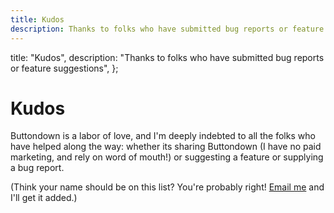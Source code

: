 ```yaml
---
title: Kudos
description: Thanks to folks who have submitted bug reports or feature suggestions
---
```



  title: "Kudos",
  description:
    "Thanks to folks who have submitted bug reports or feature suggestions",
};

# Kudos

Buttondown is a labor of love, and I'm deeply indebted to all the folks who have helped along the way: whether its sharing Buttondown (I have no paid marketing, and rely on word of mouth!) or suggesting a feature or supplying a bug report.

(Think your name should be on this list? You're probably right! [Email me](mailto:justin@buttondown.email) and I'll get it added.)

<Table
  columns={[
    {
      title: "Name",
      key: "name",
    },
    {
      title: "Reason",
      key: "reason",
    },
  ]}
  content={[
    {
      name: "Shep Walker",
      reason:
        "For many, many reasons, but mostly for being a good sounding board.",
    },
    {
      name: "Ethan Roday",
      reason:
        "Suggesting (and bearing with me for the implementation of) allowing auto-tag application based on query parameters.",
    },
    {
      name: "Lee Robinson",
      reason: "Providing a few bug reports within analytics.",
    },
    {
      name: "Michael Lee",
      reason:
        "Providing a number of bug reports and useful pieces of feedback.",
    },
    {
      name: "Craig Mod",
      reason: "Saying an _awful_ lot of nice things about Buttondown.",
    },
    {
      name: "Tim Condon",
      reason:
        "Alerting me to an issue where a deleted newsletter was showing up in SERPs",
    },
    {
      name: "Jamie Thingelstad",
      reason: "Lots of bug reports and useful feature ideas over the years",
    },
    {
      name: "Sumana Harihareswara",   
      reason: "A number of thorough bug reports and sensible feature requests. (Also, the world's greatest cowriting companion imaginable.)"
    },
    {
      name: "James Baker",   
      reason: "A number of bug reports with extremely clear reproduction steps"
    }
  ]}
/>
